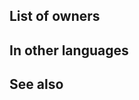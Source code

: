{{Special
|tagid=SID_影月
|name=New Moon
|charge=3
|effect=Treats foe's Def/Res as if reduced by 30% during combat.
|cost=100
|next=Luna
|promotionRarity=4
|promotionTier=2
|required=-
|exclusive=0
|canUseMove={{MoveList|all}}
|canUseWeapon={{WeaponList|exclude=Staff}}
|properties=random_all,offensive_special
}}
==List of owners==
{{Skill Hero List}}
{{NoInheritHeroes}}
==In other languages==
{{OtherLanguages
|japanese=影月
|german=Neumond
|spanishEU=Novilunio
|spanishLA=Novilunio
|french=Nouvelle lune
|italian=Novilunio
|chineseTW=新月
|portuguese=Novilúnio
}}
==See also==
{{See also skills|cond=SCategory='special' AND Exclusive='1' AND Description LIKE '%Treats foe_s Def/Res as if reduced by __% during combat%'}}
{{Specials Navbox}}